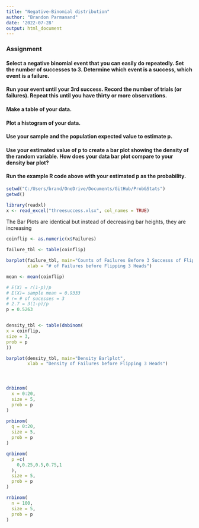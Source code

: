 ```yaml
---
title: "Negative-Binomial distribution"
author: "Brandon Parmanand"
date: '2022-07-28'
output: html_document
---
```



### Assignment

#### Select a negative binomial event that you can easily do repeatedly. Set the number of successes to 3. Determine which event is a success, which event is a failure.
#### Run your event until your 3rd success. Record the number of trials (or failures). Repeat this until you have thirty or more observations.
#### Make a table of your data.
#### Plot a histogram of your data.
#### Use your sample and the population expected value to estimate p.
#### Use your estimated value of p to create a bar plot showing the density of the random variable. How does your data bar plot compare to your density bar plot?
#### Run the example R code above with your estimated p as the probability.

```r

setwd("C:/Users/brand/OneDrive/Documents/GitHub/Prob&Stats")
getwd()

library(readxl)
x <- read_excel("threesuccess.xlsx", col_names = TRUE)

```

The Bar Plots are identical but instead of decreasing bar heights, they are increasing

```r

coinflip <- as.numeric(x$Failures)

failure_tbl <- table(coinflip)

barplot(failure_tbl, main="Counts of Failures Before 3 Successs of Flipping Heads",
        xlab = "# of Failures before Flipping 3 Heads")

mean <- mean(coinflip)

# E(X) = r(1-p)/p
# E(X)= sample mean = 0.9333 
# r= # of sucesses = 3
# 2.7 = 3(1-p)/p
p = 0.5263


density_tbl <- table(dnbinom(
x = coinflip,
size = 3,
prob = p
))

barplot(density_tbl, main="Density Barlplot",
        xlab = "Density of Failures before Flipping 3 Heads")




```

### 

```r
dnbinom(
  x = 0:20,
  size = 5,
  prob = p
)

pnbinom(
  q = 0:20,
  size = 5,
  prob = p
)

qnbinom(
  p =c(
    0,0.25,0.5,0.75,1
  ),
  size = 5,
  prob = p
)

rnbinom(
  n = 100,
  size = 5,
  prob = p
)
  
```

